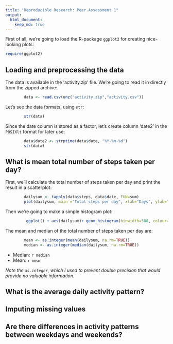 ```yaml
---
title: "Reproducible Research: Peer Assessment 1"
output: 
  html_document:
    keep_md: true
---
```


First of all, we're going to load the R-package `ggplot2` for creating nice-looking plots: 
```r
require(ggplot2)
```


## Loading and preprocessing the data
The data is available in the 'activity.zip' file. We're going to read it in directly from the zipped archive:
```r
        data <- read.csv(unz("activity.zip","activity.csv"))
```

Let's see the data formats, using `str`:
```r
        str(data)
```

Since the date column is stored as a factor, let's create column 'date2' in the `POSIXlt` format for later use:
```r
        data$date2 <- strptime(data$date, "%Y-%m-%d")
        str(data)
```

## What is mean total number of steps taken per day?

First, we'll calculate the total number of steps taken per day and print the result in a scatterplot:
```r
        dailysum <- tapply(data$steps, data$date, FUN=sum)
        plot(dailysum, main ="Total steps per day", xlab="Days", ylab="Steps")
```

Then we're going to make a simple histogram plot:
```r
         ggplot() + aes(dailysum)+ geom_histogram(binwidth=500, colour="black", fill="steelblue", na.rm=TRUE) + ggtitle("Histogram of Total Daily Steps") + xlab("Total daily steps") + ylab("Count (days)")
```

The  mean and median of the total number of steps taken per day are:
```r
        mean <- as.integer(mean(dailysum, na.rm=TRUE))
        median <- as.integer(median(dailysum, na.rm=TRUE))
```
- Median: `r median`
- Mean: `r mean`

_Note the `as.integer`, which I used to prevent double precision that would provide no valuable information._

## What is the average daily activity pattern?



## Imputing missing values



## Are there differences in activity patterns between weekdays and weekends?
